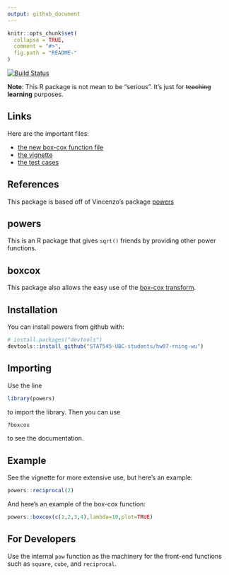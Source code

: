 ```yaml
---
output: github_document
---
```


<!-- README.md is generated from README.Rmd. Please edit that file -->

```r
knitr::opts_chunk$set(
  collapse = TRUE,
  comment = "#>",
  fig.path = "README-"
)
```

[![Build Status](https://travis-ci.org/vincenzocoia/powers.svg?branch=master)](https://travis-ci.org/vincenzocoia/powers)

__Note__: This R package is not mean to be "serious". It's just for ~~teaching~~ **learning** purposes. 

## Links

Here are the important files: 

+ [the new box-cox function file](https://github.com/STAT545-UBC-students/hw07-rning-wu/blob/master/R/boxcox.r)
+ [the vignette](https://github.com/STAT545-UBC-students/hw07-rning-wu/blob/master/vignettes/using_boxcox.Rmd)
+ [the test cases](https://github.com/STAT545-UBC-students/hw07-rning-wu/blob/master/tests/testthat/test_boxcox.R)

## References

This package is based off of Vincenzo's package [powers](https://github.com/vincenzocoia/powers)

## powers

This is an R package that gives `sqrt()` friends by providing other power functions.

## boxcox

This package also allows the easy use of the [box-cox transform](https://en.wikipedia.org/wiki/Power_transform#Box%E2%80%93Cox_transformation). 

## Installation

You can install powers from github with:

```r
# install.packages("devtools")
devtools::install_github("STAT545-UBC-students/hw07-rning-wu")
```

## Importing

Use the line

```r
library(powers)
```

to import the library. Then you can use

```r
?boxcox
```

to see the documentation. 

## Example

See the vignette for more extensive use, but here's an example:

```r
powers::reciprocal(2)
```

And here's an example of the box-cox function: 

```r
powers::boxcox(c(1,2,3,4),lambda=10,plot=TRUE)
```


## For Developers

Use the internal `pow` function as the machinery for the front-end functions such as `square`, `cube`, and `reciprocal`. 
